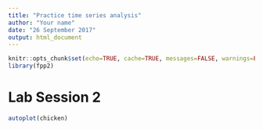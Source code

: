 ```yaml
---
title: "Practice time series analysis"
author: "Your name"
date: "26 September 2017"
output: html_document
---
```


```r
knitr::opts_chunk$set(echo=TRUE, cache=TRUE, messages=FALSE, warnings=FALSE)
library(fpp2)
```

# Lab Session 2

```r
autoplot(chicken)
```

